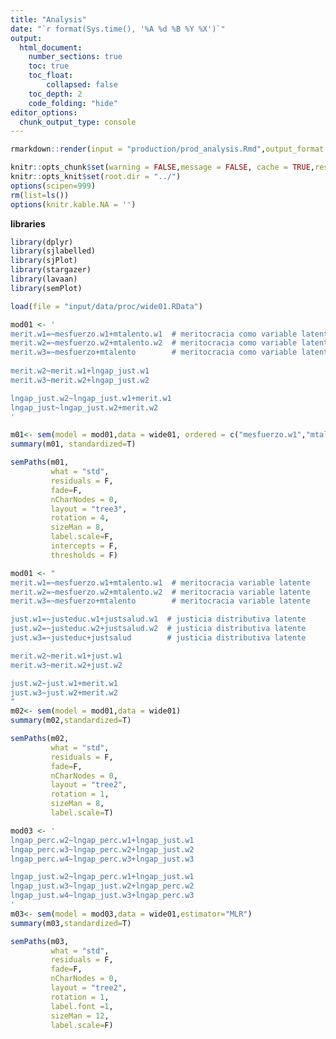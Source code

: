 ```yaml
---
title: "Analysis"
date: "`r format(Sys.time(), '%A %d %B %Y %X')`"
output:
  html_document:
    number_sections: true
    toc: true
    toc_float:
        collapsed: false
    toc_depth: 2
    code_folding: "hide"
editor_options:
  chunk_output_type: console
---
```


```r
rmarkdown::render(input = "production/prod_analysis.Rmd",output_format = "html_document",output_dir = "production/");browseURL(url = "production/prod_analysis.html")
```

```r
knitr::opts_chunk$set(warning = FALSE,message = FALSE, cache = TRUE,results = "hold")
knitr::opts_knit$set(root.dir = "../")
options(scipen=999)
rm(list=ls())
options(knitr.kable.NA = '')
```

**libraries**
```r
library(dplyr)
library(sjlabelled)
library(sjPlot)
library(stargazer)
library(lavaan)
library(semPlot)
```

```r
load(file = "input/data/proc/wide01.RData")
```

```r
mod01 <- '
merit.w1=~mesfuerzo.w1+mtalento.w1  # meritocracia como variable latente           
merit.w2=~mesfuerzo.w2+mtalento.w2  # meritocracia como variable latente           
merit.w3=~mesfuerzo+mtalento        # meritocracia como variable latente     
              
merit.w2~merit.w1+lngap_just.w1
merit.w3~merit.w2+lngap_just.w2

lngap_just.w2~lngap_just.w1+merit.w1
lngap_just~lngap_just.w2+merit.w2
'

m01<- sem(model = mod01,data = wide01, ordered = c("mesfuerzo.w1","mtalento.w1","mesfuerzo.w2","mtalento.w2","mesfuerzo","mtalento"))
summary(m01, standardized=T)
```

```r
semPaths(m01,
         what = "std", 
         residuals = F,
         fade=F,
         nCharNodes = 0,
         layout = "tree3",
         rotation = 4,
         sizeMan = 8,
         label.scale=F, 
         intercepts = F,
         thresholds = F)
```

```r
mod01 <- "
merit.w1=~mesfuerzo.w1+mtalento.w1  # meritocracia variable latente
merit.w2=~mesfuerzo.w2+mtalento.w2  # meritocracia variable latente
merit.w3=~mesfuerzo+mtalento        # meritocracia variable latente

just.w1=~justeduc.w1+justsalud.w1  # justicia distributiva latente        
just.w2=~justeduc.w2+justsalud.w2  # justicia distributiva latente        
just.w3=~justeduc+justsalud        # justicia distributiva latente

merit.w2~merit.w1+just.w1
merit.w3~merit.w2+just.w2

just.w2~just.w1+merit.w1
just.w3~just.w2+merit.w2
"
m02<- sem(model = mod01,data = wide01)
summary(m02,standardized=T)
```

```r
semPaths(m02,
         what = "std", 
         residuals = F,
         fade=F,
         nCharNodes = 0,
         layout = "tree2",
         rotation = 1,
         sizeMan = 8,
         label.scale=T)
```

```r
mod03 <- '
lngap_perc.w2~lngap_perc.w1+lngap_just.w1
lngap_perc.w3~lngap_perc.w2+lngap_just.w2
lngap_perc.w4~lngap_perc.w3+lngap_just.w3

lngap_just.w2~lngap_perc.w1+lngap_just.w1
lngap_just.w3~lngap_just.w2+lngap_perc.w2
lngap_just.w4~lngap_just.w3+lngap_perc.w3
'
m03<- sem(model = mod03,data = wide01,estimator="MLR")
summary(m03,standardized=T)
```

```r
semPaths(m03,
         what = "std", 
         residuals = F,
         fade=F,
         nCharNodes = 0,
         layout = "tree2",
         rotation = 1,
         label.font =1,
         sizeMan = 12,
         label.scale=F)
```

